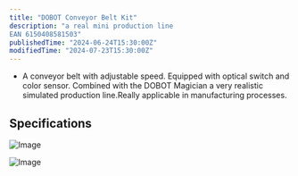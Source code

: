 ```yaml
---
title: "DOBOT Conveyor Belt Kit"
description: "a real mini production line
EAN 6150408581503"
publishedTime: "2024-06-24T15:30:00Z"
modifiedTime: "2024-07-23T15:30:00Z"
---
```


<Callout>

- A conveyor belt with adjustable speed. Equipped with optical switch and color sensor. Combined with the DOBOT Magician a very realistic simulated production line.Really applicable in manufacturing processes.

</Callout>

## Specifications

<Image
	class="rounded-lg overflow-hidden border"
	src="/DOBOT-CONVEYER.webp"
	width={1020}
	height={510}
	alt="Image"
/>

<Image
	class="rounded-lg overflow-hidden border mt-8"
	src="/dobotconveyerr.jpg"
	width={1020}
	height={510}
	alt="Image"
/>
